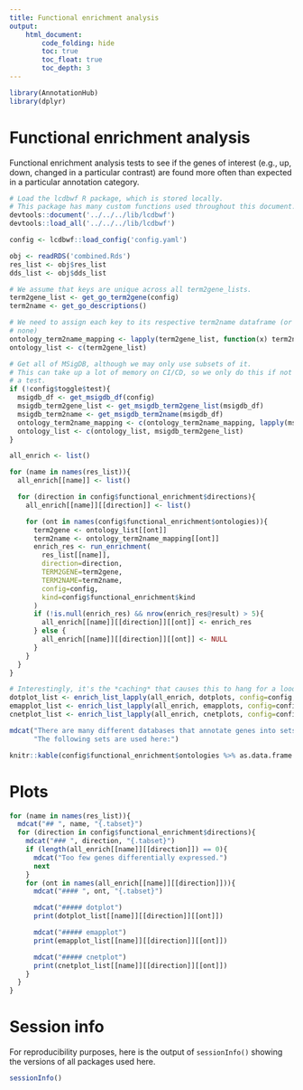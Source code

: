 ```yaml
---
title: Functional enrichment analysis
output:
    html_document:
        code_folding: hide
        toc: true
        toc_float: true
        toc_depth: 3
---
```


```r
library(AnnotationHub)
library(dplyr)
```

# Functional enrichment analysis

Functional enrichment analysis tests to see if the genes of interest (e.g., up,
down, changed in a particular contrast) are found more often than expected in
a particular annotation category.

```r
# Load the lcdbwf R package, which is stored locally.
# This package has many custom functions used throughout this document.
devtools::document('../../../lib/lcdbwf')
devtools::load_all('../../../lib/lcdbwf')

config <- lcdbwf::load_config('config.yaml')
```

```r
obj <- readRDS('combined.Rds')
res_list <- obj$res_list
dds_list <- obj$dds_list
```

```r

# We assume that keys are unique across all term2gene_lists.
term2gene_list <- get_go_term2gene(config)
term2name <- get_go_descriptions()

# We need to assign each key to its respective term2name dataframe (or NULL if
# none)
ontology_term2name_mapping <- lapply(term2gene_list, function(x) term2name)
ontology_list <- c(term2gene_list)

# Get all of MSigDB, although we may only use subsets of it.
# This can take up a lot of memory on CI/CD, so we only do this if not doing
# a test.
if (!config$toggle$test){
  msigdb_df <- get_msigdb_df(config)
  msigdb_term2gene_list <- get_msigdb_term2gene_list(msigdb_df)
  msigdb_term2name <- get_msigdb_term2name(msigdb_df)
  ontology_term2name_mapping <- c(ontology_term2name_mapping, lapply(msigdb_term2gene_list, function(x) NULL))
  ontology_list <- c(ontology_list, msigdb_term2gene_list)
}

```

```r
all_enrich <- list()

for (name in names(res_list)){
  all_enrich[[name]] <- list()

  for (direction in config$functional_enrichment$directions){
    all_enrich[[name]][[direction]] <- list()

    for (ont in names(config$functional_enrichment$ontologies)){
      term2gene <- ontology_list[[ont]]
      term2name <- ontology_term2name_mapping[[ont]]
      enrich_res <- run_enrichment(
        res_list[[name]],
        direction=direction,
        TERM2GENE=term2gene,
        TERM2NAME=term2name,
        config=config,
        kind=config$functional_enrichment$kind
      )
      if (!is.null(enrich_res) && nrow(enrich_res@result) > 5){
        all_enrich[[name]][[direction]][[ont]] <- enrich_res
      } else {
        all_enrich[[name]][[direction]][[ont]] <- NULL
      }
    }
  }
}
```


```r
# Interestingly, it's the *caching* that causes this to hang for a loooong time.
dotplot_list <- enrich_list_lapply(all_enrich, dotplots, config=config, send_names=TRUE)
emapplot_list <- enrich_list_lapply(all_enrich, emapplots, config=config, send_names=TRUE)
cnetplot_list <- enrich_list_lapply(all_enrich, cnetplots, config=config, send_names=TRUE)
```

```r
mdcat("There are many different databases that annotate genes into sets.",
      "The following sets are used here:")

knitr::kable(config$functional_enrichment$ontologies %>% as.data.frame %>% t())
```

# Plots {.tabset}

```r

for (name in names(res_list)){
  mdcat("## ", name, "{.tabset}")
  for (direction in config$functional_enrichment$directions){
    mdcat("### ", direction, "{.tabset}")
    if (length(all_enrich[[name]][[direction]]) == 0){
      mdcat("Too few genes differentially expressed.")
      next
    }
    for (ont in names(all_enrich[[name]][[direction]])){
      mdcat("#### ", ont, "{.tabset}")

      mdcat("##### dotplot")
      print(dotplot_list[[name]][[direction]][[ont]])

      mdcat("##### emapplot")
      print(emapplot_list[[name]][[direction]][[ont]])

      mdcat("##### cnetplot")
      print(cnetplot_list[[name]][[direction]][[ont]])
    }
  }
}


```

# Session info
For reproducibility purposes, here is the output of `sessionInfo()` showing the
versions of all packages used here.

```r
sessionInfo()
```
